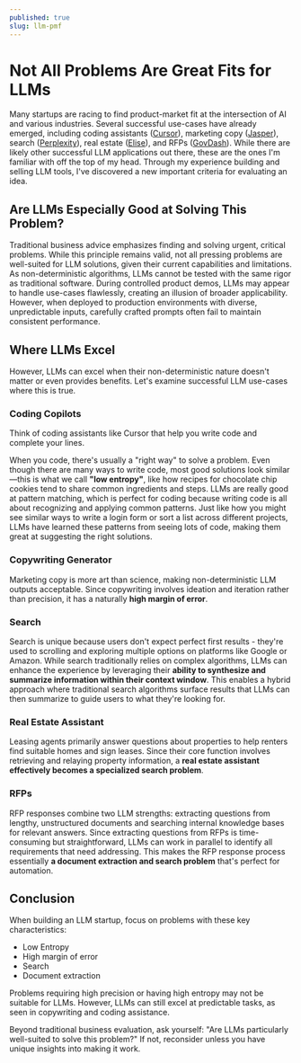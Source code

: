 ```yaml
---
published: true
slug: llm-pmf
---
```

# Not All Problems Are Great Fits for LLMs

Many startups are racing to find product-market fit at the intersection of AI
and various industries. Several successful use-cases have already emerged,
including coding assistants ([Cursor](https://cursor.sh)), marketing copy
([Jasper](https://www.jasper.ai)), search
([Perplexity](https://www.perplexity.ai)), real estate
([Elise](https://www.eliseai.com/)), and RFPs ([GovDash](https://govdash.ai)).
While there are likely other successful LLM applications out there, these are
the ones I'm familiar with off the top of my head. Through my experience
building and selling LLM tools, I've discovered a new important criteria for
evaluating an idea.

## Are LLMs Especially Good at Solving This Problem?

Traditional business advice emphasizes finding and solving urgent, critical
problems. While this principle remains valid, not all pressing problems are
well-suited for LLM solutions, given their current capabilities and limitations.
As non-deterministic algorithms, LLMs cannot be tested with the same rigor as
traditional software. During controlled product demos, LLMs may appear to handle
use-cases flawlessly, creating an illusion of broader applicability. However,
when deployed to production environments with diverse, unpredictable inputs,
carefully crafted prompts often fail to maintain consistent performance.

## Where LLMs Excel

However, LLMs can excel when their non-deterministic nature doesn't matter or
even provides benefits. Let's examine successful LLM use-cases where this is
true.

### Coding Copilots

Think of coding assistants like Cursor that help you write code and complete
your lines.

When you code, there's usually a "right way" to solve a problem. Even though
there are many ways to write code, most good solutions look similar—this is what
we call **"low entropy"**, like how recipes for chocolate chip cookies tend to
share common ingredients and steps. LLMs are really good at pattern matching,
which is perfect for coding because writing code is all about recognizing and
applying common patterns. Just like how you might see similar ways to write a
login form or sort a list across different projects, LLMs have learned these
patterns from seeing lots of code, making them great at suggesting the right
solutions.

### Copywriting Generator

Marketing copy is more art than science, making non-deterministic LLM outputs
acceptable. Since copywriting involves ideation and iteration rather than
precision, it has a naturally **high margin of error**.

### Search

Search is unique because users don't expect perfect first results - they're used
to scrolling and exploring multiple options on platforms like Google or Amazon.
While search traditionally relies on complex algorithms, LLMs can enhance the
experience by leveraging their **ability to synthesize and summarize information
within their context window**. This enables a hybrid approach where traditional
search algorithms surface results that LLMs can then summarize to guide users to
what they're looking for.

### Real Estate Assistant

Leasing agents primarily answer questions about properties to help renters find
suitable homes and sign leases. Since their core function involves retrieving
and relaying property information, a **real estate assistant effectively becomes
a specialized search problem**.

### RFPs

RFP responses combine two LLM strengths: extracting questions from lengthy,
unstructured documents and searching internal knowledge bases for relevant
answers. Since extracting questions from RFPs is time-consuming but
straightforward, LLMs can work in parallel to identify all requirements that
need addressing. This makes the RFP response process essentially **a document
extraction and search problem** that's perfect for automation.

## Conclusion

When building an LLM startup, focus on problems with these key characteristics:

 - Low Entropy
 - High margin of error
 - Search
 - Document extraction

Problems requiring high precision or having high entropy may not be suitable for
LLMs. However, LLMs can still excel at predictable tasks, as seen in copywriting
and coding assistance.

Beyond traditional business evaluation, ask yourself: "Are LLMs particularly
well-suited to solve this problem?" If not, reconsider unless you have unique
insights into making it work.